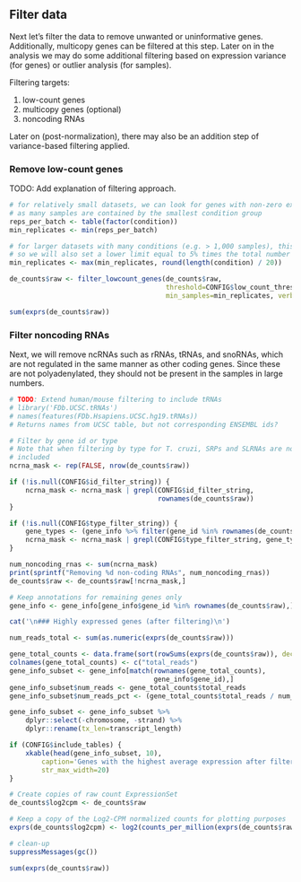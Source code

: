 Filter data
-----------

Next let's filter the data to remove unwanted or uninformative genes.
Additionally, multicopy genes can be filtered at this step. Later on in the
analysis we may do some additional filtering based on expression variance (for
genes) or outlier analysis (for samples).

Filtering targets:

1. low-count genes
2. multicopy genes (optional)
3. noncoding RNAs

Later on (post-normalization), there may also be an addition step of
variance-based filtering applied.

### Remove low-count genes

TODO: Add explanation of filtering approach.

```r
# for relatively small datasets, we can look for genes with non-zero expression in at least
# as many samples are contained by the smallest condition group
reps_per_batch <- table(factor(condition))
min_replicates <- min(reps_per_batch)

# for larger datasets with many conditions (e.g. > 1,000 samples), this may be too conservative,
# so we will also set a lower limit equal to 5% times the total number of samples
min_replicates <- max(min_replicates, round(length(condition) / 20))

de_counts$raw <- filter_lowcount_genes(de_counts$raw, 
                                       threshold=CONFIG$low_count_threshold,
                                       min_samples=min_replicates, verbose=TRUE)
```

```r
sum(exprs(de_counts$raw))
```

### Filter noncoding RNAs

Next, we will remove ncRNAs such as rRNAs, tRNAs, and snoRNAs, which are not
regulated in the same manner as other coding genes. Since these are not
polyadenylated, they should not be present in the samples in large numbers.

```r
# TODO: Extend human/mouse filtering to include tRNAs
# library('FDb.UCSC.tRNAs')
# names(features(FDb.Hsapiens.UCSC.hg19.tRNAs))
# Returns names from UCSC table, but not corresponding ENSEMBL ids?

# Filter by gene id or type
# Note that when filtering by type for T. cruzi, SRPs and SLRNAs are not
# included
ncrna_mask <- rep(FALSE, nrow(de_counts$raw))

if (!is.null(CONFIG$id_filter_string)) {
    ncrna_mask <- ncrna_mask | grepl(CONFIG$id_filter_string,
                                     rownames(de_counts$raw))
}

if (!is.null(CONFIG$type_filter_string)) {
    gene_types <- (gene_info %>% filter(gene_id %in% rownames(de_counts$raw)))$type
    ncrna_mask <- ncrna_mask | grepl(CONFIG$type_filter_string, gene_types)
}

num_noncoding_rnas <- sum(ncrna_mask)
print(sprintf("Removing %d non-coding RNAs", num_noncoding_rnas))
de_counts$raw <- de_counts$raw[!ncrna_mask,]
```

```r
# Keep annotations for remaining genes only
gene_info <- gene_info[gene_info$gene_id %in% rownames(de_counts$raw),]
```

```r
cat('\n### Highly expressed genes (after filtering)\n')

num_reads_total <- sum(as.numeric(exprs(de_counts$raw)))

gene_total_counts <- data.frame(sort(rowSums(exprs(de_counts$raw)), decreasing=TRUE))
colnames(gene_total_counts) <- c("total_reads")
gene_info_subset <- gene_info[match(rownames(gene_total_counts),
                                    gene_info$gene_id),]
gene_info_subset$num_reads <- gene_total_counts$total_reads
gene_info_subset$num_reads_pct <- (gene_total_counts$total_reads / num_reads_total) * 100

gene_info_subset <- gene_info_subset %>% 
    dplyr::select(-chromosome, -strand) %>%
    dplyr::rename(tx_len=transcript_length)

if (CONFIG$include_tables) {
    xkable(head(gene_info_subset, 10), 
        caption='Genes with the highest average expression after filtering.',
        str_max_width=20)
}
```

```r
# Create copies of raw count ExpressionSet
de_counts$log2cpm <- de_counts$raw

# Keep a copy of the Log2-CPM normalized counts for plotting purposes
exprs(de_counts$log2cpm) <- log2(counts_per_million(exprs(de_counts$raw)) + 0.5)

# clean-up
suppressMessages(gc())
```

```r
sum(exprs(de_counts$raw))
```


